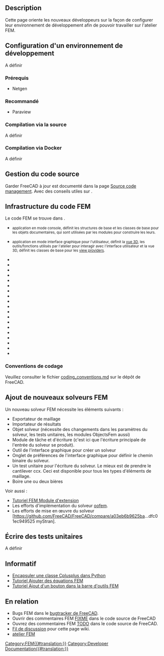 <languages/>

{{TOCright}}

== Description ==

Cette page oriente les nouveaux développeurs sur la façon de configurer leur environnement de développement afin de pouvoir travailler sur l'atelier FEM.

<span id="Setting_up_a_Dev_Environment"></span>
== Configuration d'un environnement de développement ==

A définir

<span id="Prerequisites"></span>
=== Prérequis ===

* Netgen

<span id="Recommended"></span>
=== Recommandé ===

* Paraview

<span id="Compiling_via_Source"></span>
=== Compilation via la source ===

A définir

<span id="Compiling_via_Docker"></span>
=== Compilation via Docker ===

A définir

<span id="Source_Code_Management"></span>
== Gestion du code source ==

Garder FreeCAD à jour est documenté dans la page [[Source_code_management/fr|Source code management]]. Avec des conseils utiles sur {{incode|git}}.

<span id="FEM_Code_Infrastructure"></span>
== Infrastructure du code FEM ==

Le code FEM se trouve dans {{incode|src/Mod/Fem}}.

* {{incode|App/}} <small>application en mode console, définit les structures de base et les classes de base pour les objets documentaires, qui sont utilisées par les modules pour construire les leurs.</small> 
* {{incode|Gui/}} <small>application en mode interface graphique pour l'utilisateur, définit la [[3D_view/fr|vue 3D]], les outils/fonctions utilisés par l'atelier pour interagir avec l'interface utilisateur et la vue 3D, définit les classes de base pour les [[Viewprovider/fr|view providers]].</small>
* {{incode|femcommands/}} 
* {{incode|fem.dox}}
* {{incode|femexamples/}}
* {{incode|femguiobjects/}}
* {{incode|femguiutils/}}
* {{incode|feminout/}}
* {{incode|femmesh/}}
* {{incode|femobjects/}}
* {{incode|femresult/}}
* {{incode|femsolver/}}
* {{incode|femtaskpanels/}}
* {{incode|femtest/}}
* {{incode|femtools/}}
* {{incode|femviewprovider/}}
* {{incode|InitGui.py}}
* {{incode|Init.py}}
* {{incode|ObjectsFem.py}}
* {{incode|TestFemApp.py}}
* {{incode|TestFemGui.py}}

<span id="Coding_Conventions"></span>
=== Conventions de codage ===

Veuillez consulter le fichier [https://github.com/FreeCAD/FreeCAD/blob/master/src/Mod/Fem/coding_conventions.md coding_conventions.md] sur le dépôt de FreeCAD.

<span id="Adding_New_FEM_Solvers"></span>
== Ajout de nouveaux solveurs FEM ==

Un nouveau solveur FEM nécessite les éléments suivants :

* Exportateur de maillage
* Importateur de résultats
* Objet solveur (nécessite des changements dans les paramètres du solveur, les tests unitaires, les modules ObjectsFem aussi)
* Module de tâche et d'écriture (c'est ici que l'écriture principale de l'entrée du solveur se produit).
* Outil de l'interface graphique pour créer un solveur
* Onglet de préférences de l'interface graphique pour définir le chemin binaire du solveur.
* Un test unitaire pour l'écriture du solveur. Le mieux est de prendre le cantilever ccx. Ceci est disponible pour tous les types d'éléments de maillage.
* Boire une ou deux bières

Voir aussi :
* [[Extend_FEM_Module/fr|Tutoriel FEM Module d'extension]]
* Les efforts d'implémentation du solveur [https://github.com/berndhahnebach/FreeCAD_bhb/commits/femoofem oofem].
* Les efforts de mise en œuvre du solveur [https://github.com/FreeCAD/FreeCAD/compare/a03eb6b9625ba...dfc01ec949525 myStran].

<span id="Writing_Unit_Tests"></span>
== Écrire des tests unitaires ==

A définir

<span id="Informative"></span>
== Informatif == 

* [[Wrapping_a_Cplusplus_class_in_Python/fr|Encapsuler une classe Cplusplus dans Python]]
* [[Add_FEM_Equation_Tutorial/fr|Tutoriel Ajouter des équations FEM]]
* [[Add_Button_to_FEM_Toolbar_Tutorial/fr|Tutoriel Ajout d'un bouton dans la barre d'outils FEM]]

<span id="Related"></span>
== En relation ==

* Bugs FEM dans le [https://github.com/FreeCAD/FreeCAD/issues bugtracker de FreeCAD].
* Ouvrir des commentaires FEM [https://github.com/FreeCAD/FreeCAD/search?q=FIXME+AND+fem FIXME] dans le code source de FreeCAD
* Ouvrez des commentaires FEM [https://github.com/FreeCAD/FreeCAD/search?q=TODO+AND+fem TODO] dans le code source de FreeCAD.
* [https://forum.freecadweb.org/viewtopic.php?f=18&t=60574 Fil de discussion] pour cette page wiki.
* [[FEM_Workbench/fr|atelier FEM]]


[[Category:FEM{{#translation:}}]]
[[Category:Developer Documentation{{#translation:}}]]
